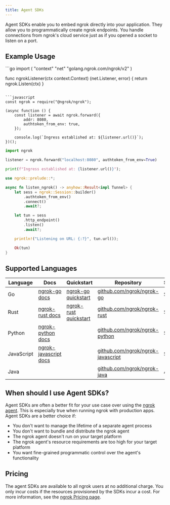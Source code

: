 ```yaml
---
title: Agent SDKs
---
```


Agent SDKs enable you to embed ngrok directly into your application. They allow
you to programmatically create ngrok endpoints. You handle connections from
ngrok's cloud service just as if you opened a socket to listen on a port.

## Example Usage

<CodeGroup>
```go
import (
	"context"
	"net"
  "golang.ngrok.com/ngrok/v2"
)

func ngrokListener(ctx context.Context) (net.Listener, error) {
return ngrok.Listen(ctx)
}

```

```javascript
const ngrok = require("@ngrok/ngrok");

(async function () {
	const listener = await ngrok.forward({
		addr: 8080,
		authtoken_from_env: true,
	});

	console.log(`Ingress established at: ${listener.url()}`);
})();
```

```python
import ngrok

listener = ngrok.forward("localhost:8080", authtoken_from_env=True)

print(f"Ingress established at: {listener.url()}");
```

```rust
use ngrok::prelude::*;

async fn listen_ngrok() -> anyhow::Result<impl Tunnel> {
    let sess = ngrok::Session::builder()
        .authtoken_from_env()
        .connect()
        .await?;

    let tun = sess
        .http_endpoint()
        .listen()
        .await?;

    println!("Listening on URL: {:?}", tun.url());

    Ok(tun)
}
```

</CodeGroup>

## Supported Languages

| Language   | Docs                                                               | Quickstart                                      | Repository                                                                     | Status |
| ---------- | ------------------------------------------------------------------ | ----------------------------------------------- | ------------------------------------------------------------------------------ | ------ |
| Go         | [ngrok-go docs](https://pkg.go.dev/golang.ngrok.com/ngrok/v2)      | [ngrok-go quickstart](/getting-started/go/)     | [github.com/ngrok/ngrok-go](https://github.com/ngrok/ngrok-go)                 | Stable |
| Rust       | [ngrok-rust docs](https://docs.rs/ngrok/latest/ngrok/)             | [ngrok-rust quickstart](/getting-started/rust/) | [github.com/ngrok/ngrok-rust](https://github.com/ngrok/ngrok-rust)             | Stable |
| Python     | [ngrok-python docs](https://ngrok.github.io/ngrok-python/)         |                                                 | [github.com/ngrok/ngrok-python](https://github.com/ngrok/ngrok-python)         | Stable |
| JavaScript | [ngrok-javascript docs](https://ngrok.github.io/ngrok-javascript/) |                                                 | [github.com/ngrok/ngrok-javascript](https://github.com/ngrok/ngrok-javascript) | Stable |
| Java       |                                                                    |                                                 | [github.com/ngrok/ngrok-java](https://github.com/ngrok/ngrok-java)             | Alpha  |

## When should I use Agent SDKs?

Agent SDKs are often a better fit for your use case over using the [ngrok
agent](/agent/). This is especially true when running ngrok with
production apps. Agent SDKs are a better choice if:

- You don't want to manage the lifetime of a separate agent process
- You don't want to bundle and distribute the ngrok agent
- The ngrok agent doesn't run on your target platform
- The ngrok agent's resource requirements are too high for your target platform
- You want fine-grained programmatic control over the agent's functionality

## Pricing

The agent SDKs are available to all ngrok users at no additional charge. You
only incur costs if the resources provisioned by the SDKs incur a cost. For more information, see the [ngrok Pricing page](https://ngrok.com/pricing).